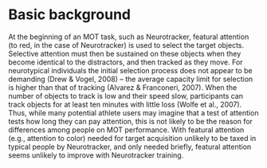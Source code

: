# Basic background


At the beginning of an MOT task, such as Neurotracker, featural attention (to red, in the case of Neurotracker) is used to select the target objects. Selective attention must then be sustained on these objects when they become identical to the distractors, and then tracked as they move. For neurotypical individuals the initial selection process does not appear to be demanding (Drew & Vogel, 2008) –  the average capacity limit for selection is higher than that of tracking (Alvarez & Franconeri, 2007). When the number of objects to track is low and their speed slow, participants can track objects for at least ten minutes with little loss (Wolfe et al., 2007). Thus, while many potential athlete users may imagine that a test of attention tests how long they can pay attention, this is not likely to be the reason for differences among people on MOT performance. With featural attention (e.g., attention to color) needed for target acquisition unlikely to be taxed in typical people by Neurotracker, and only needed briefly, featural attention seems unlikely to improve with Neurotracker training.

